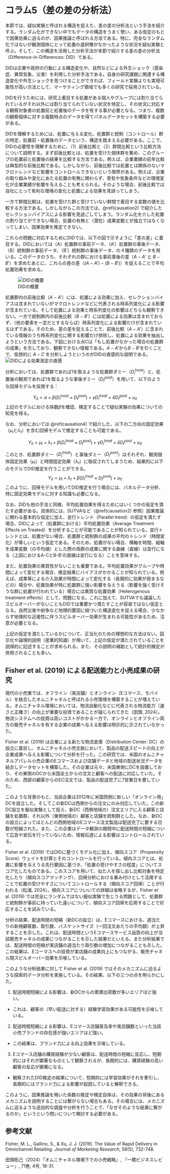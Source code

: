 # コラム5（差の差の分析法） {#causation5}

本節では、疑似実験と呼ばれる構造を捉えた、差の差の分析法という手法を紹介する。ランダム化ができない中でもデータの構造をうまく使い、ある仮定のもとで因果効果に迫るのが、因果推論と呼ばれる方法である。特に、完全なランダム化ではないが観測個体にとって処置の選択権がなかったような状況を疑似実験と呼ぶ。そして、この構造を活用した分析手法が本節で紹介する差の差の分析法（Difference-in-Differences: DID）である。

DIDは企業や政府の行動による構造変化や、自然などによる外生ショック（感染症、異常気象、災害）を利用した分析手法である。自身の研究課題に関連する構造変化や外生ショックを見つけることができれば、フィールド実験よりも実現可能性が高い方法として、マーケティング領域でも多くの研究で採用されている。

DIDを行うためには、研究上着目する処置がある個人やグループには割り当てられているがそれ以外には割り当てられていない状況を特定し、その状況に対応する観察対象者の処置前と処置後のデータを有する事が必要となる。つまり、複数の観察個体に対する複数時点のデータを得てパネルデータセットを構築する必要がある。

DIDを理解するためには、処置に与える変化、処置群と統制（コントロール）群の特定、処置前・処置後のデータという、構造を踏まえる必要がある。ここで、DIDの必要性を理解するために、（1）前後比較と（2）群間比較という比較方法について説明する。まず前後比較とは、処置を受けた個体群を集め、このグループの処置前と処置後の結果を比較する方法である。例えば、企業業績の前年比較は典型的な前後比較である。しかしながら、前後比較では処置とは関係のないマクロトレンドなど影響をコントロールできないという限界がある。例えば、企業の取り組みや変化にあたる処置の有無に関わらず、景気や気象条件などの環境変化が企業業績が影響を与えることも考えられる。そのような場合、前後比較では自社にとって有利な環境の変化と処置による効果を見誤ってしまう。

一方で群間比較は、処置を受けた群と受けていない群間で着目する変数の値を比較する方法である。しかしながらこの方法では、\@ref(causation2) で紹介したセレクションバイアスによる影響を見過ごしてしまう。ランダム化を介した処置の割り当てができない場合、処置の有無と（潜在）成果変数とが独立ではなくなってしまい、因果効果を推定できない。

これらの問題に対応するためにDIDでは、以下の図で示すように「差の差」に着目する。DIDにおいては（A）処置群の事前データ、（A'）処置群の事後データ、（B）統制群の事前データ、（B'）統制群の事後データ、の４種類のデータを用いる。このデータのうち、それぞれの群における事前事後の差（$A-A'$ と $B-B'$）を求めたあとに、これらの差の差（$(A-A')-(B-B')$）を捉えることで平均処置効果を求める。

![DIDの概要](column/DID.png)

処置郡内の前後比較（$A-A'$）には、処置による効果に加え、セレクションバイアスは含まれていないがマクロトレンドなどに代表される時系列変化による影響が含まれている。そして処置による効果と時系列変化の影響はどちらも観察できない。一方で統制群内の前後比較（$B-B'$）には処置による効果は含まれておらず、（他の要素を一定だとするならば）時系列変化による影響だけが含まれているはずである。そのため、差の差を捉えることで、前後比較（$A-A'$）に含まれている情報のうち時系列変化に関する影響だけ排除し、処置による効果を抽出しようという方法である。下図における点Cは「もし処置がなかった場合の処置群の成果」を示しており、観察できない情報である。$A-A'$から$B-B'$を引くことで、仮想的に $A-C$ を分析しようというのがDIDの直感的な説明である。
![DIDによる効果測定の直感](column/DID2.png)


分析においては、処置群であれば1を取るような処置群ダミー（$D^{treat}_{i}$）と、処置後の観測であれば1を取るような事後ダミー（$D^{post}_{t}$）を用いて、以下のような回帰モデルを採用する：

$$
Y_{it}=\alpha+\beta(D^{treat}_{i}\times D^{post}_{t})+\gamma D^{treat}_{i}+\delta D^{post}_{t}+u_{it}
$$
上記のモデルにおける係数$\beta$を確認、検定することで疑似実験の効果についての知見を得る。

なお、分析においては \@ref(causation4) で紹介した、以下の二方向の固定効果（$\mu_i$と$\lambda_t$）を含む回帰モデルで推定することも可能である。

$$
Y_{it}=\mu_i+\lambda_t+\beta(D^{treat}_{i}\times D^{post}_{t})+\gamma D^{treat}_{i}+\delta D^{post}_{t}+u_{it}
$$

このとき、処置群ダミー（$D^{treat}_{i}$）と事後ダミー（$D^{post}_{t}$）はそれぞれ、観測個体固定効果（$\mu_i$）と時間固定効果（$\lambda_t$）に吸収されてしまうため、結果的に以下のモデルでDID推定を行うことができる。
$$
Y_{it}=\mu_i+\lambda_t+\beta(D^{treat}_{i}\times D^{post}_{t})+u_{it}
$$
このように、回帰モデルを用いてDID推定を行う場合には、パネルデータ分析、特に固定効果モデルに対する知識も必要になる。

なお、DIDも他の手法と同様、平均処置効果を得るためにはいくつかの仮定を満たす必要がある。具体的には、SUTVAなど（\@ref(causation2) 参照）因果推論に関わる基本的な仮定に加え、並行トレンド（Parallel trend）の仮定を満たす場合、DIDによって（処置群における）平均処置効果（Average Treatment Effects on Treated）を分析することが可能であることが知られている。並行トレンドとは、処置がない場合、処置群と統制群の成果の平均のトレンド（時間変化）が等しいという仮定である。そのため、処置がない場合、横軸を時間、縦軸を成果変数（の平均値）とした際の両群の成果に関する曲線（直線）は並行になる（上図におけるA-CとB-B'の直線は並行になる）ことを意味する。

また、処置効果の異質性がないことも重要である。平均処置効果がグループや時間によって変化する場合、推定結果にバイアスがかかることが知られている。例えば、成果等による介入効果が時間によって変化する（長期的に効果が弱まるなどの）場合や、処置効果が特に処置群に強い影響を与えうる（影響を強く受けそうな群に処置が行われている）場合には異質な処置効果（Heterogenous treatment effects）として、問題になる。これに加えて、SUTVAでも議論したスピルオーバーがないこともDIDでは重要かつ満たすことが容易ではない仮定となる。自然災害や紛争など地理的要因に紐づいた構造変化を捉える場合、少なからず地理的な近接性に伴うスピルオーバー効果が生まれる可能性があるため、注意が必要となる。

上記の仮定を満たしているかについて、正当化のための理想的な方法はない。図示化や論理的説明（産業的知識）が用いて、上記の仮定が満たされていることを説得的に記述することが求められる。また、その説明の補助として統計的検定が併用されることも多い。

## Fisher et al. (2019) による配送能力と小売成果の研究
現代の小売業では、オフライン（実店舗）とオンライン（Eコマース、モバイル）を結合したオムニチャネルと呼ばれる小売環境を構築することが増えている。オムニチャネル環境においては、物流自動化などに代表される物流能力（速さと正確さ）の向上が重要な投資であることが論じられてきた（田頭, 2024）。物流システムへの投資は高いコストがかかる一方で、オンラインとオフライン両方の販売チャネルを有する企業の成果へ与える影響は明示的に示されていなかった。

Fisher et al. (2019) は企業による新たな物流倉庫（Distribution Center: DC）の設立に着目し、オムニチャネル小売文脈において、製品の配送スピードの向上が企業成果へ与える影響について分析を行った。この研究では、米国のオムニチャネルアパレル小売企業のEコマースおよび店舗データと地域の配送状況データを結合しデータセットを構築した。その企業は元々、米国東側にDCを設置しており、その東側のDCから米国全土からの注文と顧客への配送に対応していた。そのため、西部の顧客からのEC注文では、製品の配送完了に7営業日を要していた。

このような背景のもと、当該企業は2012年に米国西側に新しい「オンライン用」DCを設立した。そしてこの新DCは西側からの注文にのみ対応していた。この新DC設立を擬似実験として捉え、新DC（西側地域の）注文エリアに入る顧客と店舗を処置群、それ以外（東側地域の）顧客と店舗を統制群とした。なお、新DCの設立によってほとんどの西側地域のEコマース注文製品は配送完了に要する日数が短縮された。また、この企業はデータ観測の期間中に配送時間の短縮について広告や宣伝を行っていないため、情報伝達による影響はコントロールされている。

Fisher et al. (2019) ではDIDに基づくモデル化に加え、傾向スコア（Propensity Score）ウェイトを計算とそのコントロールを行っている。傾向スコアとは、処置に影響を与えうる先行要因に基づき、「処置の受けやすさの程度」についてスコア化したものである。このスコアを用いて、似た人を探し出し比較対象を特定化したり（傾向スコアマッチング）、回帰分析における重み付けとして活用することで処置の受けやすさについてコントロールする（傾向スコア回帰）ことが行われる（松浦, 2024）。傾向スコアについいての詳細は省略するが、Fisher et al. (2019) では完全にランダムではない擬似実験で生じうる問題として、処置群と統制群が事前に持っていた違いについて、傾向スコア回帰を応用することで対応することを試みている。

分析の結果、配送時間の短縮（新DCの設立）は、Eコマースにおける、週当たりの新規顧客数、取引数、バスケットサイズ（一回注文あたりの平均額）が上昇することを示した。これは、配送時間というEコマースサービス品質の向上が当該販売チャネルの成果につながることを示した結果だといえる。また分析結果では、配送時間の短縮が実店舗の週当たり取引数の増加につながることも示した。この結果は、Eコーマスへの投資が実店舗の成果向上にもつながる、販売チャネル間スピルオーバー効果を示唆している。

このような分析結果に対して Fisher et al. (2019) ではそのメカニズムに迫るような探索的データ分析を実施している。その結果、以下の三つの点を明らかにした。

1. 配送時間短縮による影響は、新DCからの累積出荷数が多いエリアほど強い。
  - これは、顧客の（早い配送に対する）経験学習効果がある可能性を示唆している。

2. 配送時間短縮による影響は、Eコマース店舗普及率や実店舗数といった当該小売ブランドの存在感が強いエリアほど強い。
  - この結果は、ブランド力による向上効果を示唆している。

3. Eコマース店舗の購買経験が少ない顧客は、配送時間の短縮に反応し、短期的にはそれが顕著なものとして観察されるが、長期的には、購買経験の高い顧客の反応が顕著になる。
  - 観察されたDID推定の結果について、短期的には学習効果がそれを牽引し、長期的にはブランド力による影響が起因していると解釈できる。
  
このように、因果推論を用いた係数の推定や検定自体は、その効果の背後にあるメカニズムを説明することには繋がらない場合もある。その場合には、メカニズムに迫るような追加的な調査や分析を行うことで、「なぜそのような結果に繋がるのか」というという問いについて検討する必要がある。


## 参考文献

Fisher, M. L., Gallino, S., & Xu, J. J. (2019). The Value of Rapid Delivery in Omnichannel Retailing. *Journal of Marketing Research*, 56(5), 732-748.

田頭拓己（2024）「オムニチャネル環境下での小売戦略」, 『一橋ビジネスレビュー』, 71巻, 4号, 18-31.
